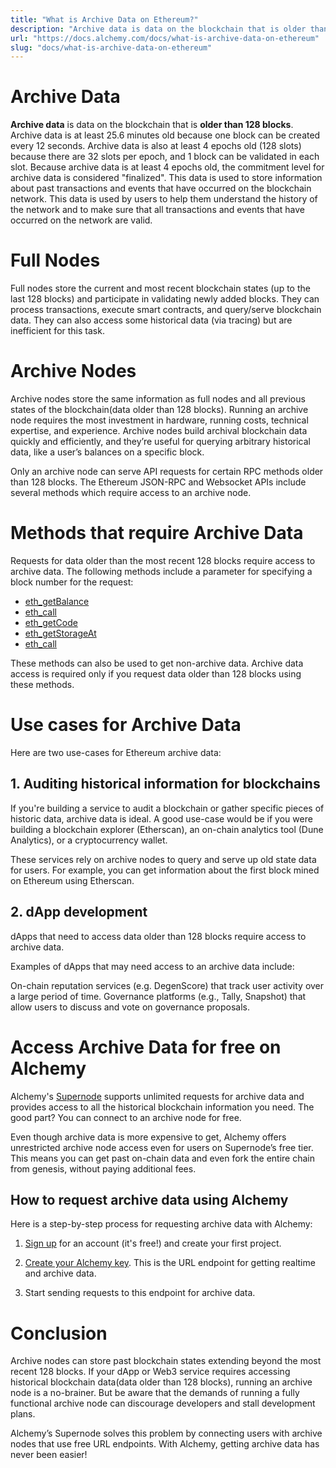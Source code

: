 ```yaml
---
title: "What is Archive Data on Ethereum?"
description: "Archive data is data on the blockchain that is older than 128 blocks, which is approximately 4 epochs or 25.6 minutes old"
url: "https://docs.alchemy.com/docs/what-is-archive-data-on-ethereum"
slug: "docs/what-is-archive-data-on-ethereum"
---
```



# Archive Data

**Archive data** is data on the blockchain that is **older than 128 blocks**. Archive data is at least 25.6 minutes old because one block can be created every 12 seconds. Archive data is also at least 4 epochs old (128 slots) because there are 32 slots per epoch, and 1 block can be validated in each slot. Because archive data is at least 4 epochs old, the commitment level for archive data is considered "finalized". This data is used to store information about past transactions and events that have occurred on the blockchain network. This data is used by users to help them understand the history of the network and to make sure that all transactions and events that have occurred on the network are valid.

# Full Nodes

Full nodes store the current and most recent blockchain states (up to the last 128 blocks) and participate in validating newly added blocks. They can process transactions, execute smart contracts, and query/serve blockchain data. They can also access some historical data (via tracing) but are inefficient for this task.

# Archive Nodes

Archive nodes store the same information as full nodes and all previous states of the blockchain(data older than 128 blocks). Running an archive node requires the most investment in hardware, running costs, technical expertise, and experience. Archive nodes build archival blockchain data quickly and efficiently, and they’re useful for querying arbitrary historical data, like a user’s balances on a specific block.

Only an archive node can serve API requests for certain RPC methods older than 128 blocks. The Ethereum JSON-RPC and Websocket APIs include several methods which require access to an archive node.

# Methods that require Archive Data

Requests for data older than the most recent 128 blocks require access to archive data. The following methods include a parameter for specifying a block number for the request:

* [eth\_getBalance](/reference/eth-getbalance)
* [eth\_call](/reference/eth-call)
* [eth\_getCode](/reference/eth-getcode)
* [eth\_getStorageAt](/reference/eth-getstorageat)
* [eth\_call](/reference/eth-call)

<Info>
  These methods can also be used to get non-archive data. Archive data access is required only if you request data older than 128 blocks using these methods.
</Info>

# Use cases for Archive Data

Here are two use-cases for Ethereum archive data:

## 1. Auditing historical information for blockchains

If you're building a service to audit a blockchain or gather specific pieces of historic data, archive data is ideal. A good use-case would be if you were building a blockchain explorer (Etherscan), an on-chain analytics tool (Dune Analytics), or a cryptocurrency wallet.

These services rely on archive nodes to query and serve up old state data for users. For example, you can get information about the first block mined on Ethereum using Etherscan.

## 2. dApp development

dApps that need to access data older than 128 blocks require access to archive data.

Examples of dApps that may need access to an archive data include:

On-chain reputation services (e.g. DegenScore) that track user activity over a large period of time. Governance platforms (e.g., Tally, Snapshot) that allow users to discuss and vote on governance proposals.

# Access Archive Data for free on Alchemy

Alchemy's [Supernode](https://www.alchemy.com/supernode) supports unlimited requests for archive data and provides access to all the historical blockchain information you need. The good part? You can connect to an archive node for free.

Even though archive data is more expensive to get, Alchemy offers unrestricted archive node access even for users on Supernode’s free tier. This means you can get past on-chain data and even fork the entire chain from genesis, without paying additional fees.

## How to request archive data using Alchemy

Here is a step-by-step process for requesting archive data with Alchemy:

1. [Sign up](https://alchemy.com/?a=archive-data-guide) for an account (it's free!) and create your first project.

2. [Create your Alchemy key](https://docs.alchemy.com/alchemy/introduction/getting-started). This is the URL endpoint for getting realtime and archive data.

3. Start sending requests to this endpoint for archive data.

# Conclusion

Archive nodes can store past blockchain states extending beyond the most recent 128 blocks. If your dApp or Web3 service requires accessing historical blockchain data(data older than 128 blocks), running an archive node is a no-brainer. But be aware that the demands of running a fully functional archive node can discourage developers and stall development plans.

Alchemy’s Supernode solves this problem by connecting users with archive nodes that use free URL endpoints. With Alchemy, getting archive data has never been easier!
